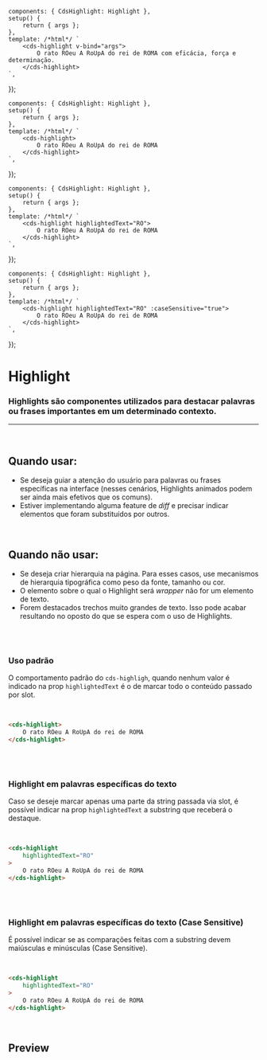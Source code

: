 
<Meta of={HighlightStories} />

	components: { CdsHighlight: Highlight },
	setup() {
		return { args };
	},
	template: /*html*/ `
		<cds-highlight v-bind="args">
			O rato ROeu A RoUpA do rei de ROMA com eficácia, força e determinação.
		</cds-highlight>
	`,
});

	components: { CdsHighlight: Highlight },
	setup() {
		return { args };
	},
	template: /*html*/ `
		<cds-highlight>
			O rato ROeu A RoUpA do rei de ROMA
		</cds-highlight>
	`,
});

	components: { CdsHighlight: Highlight },
	setup() {
		return { args };
	},
	template: /*html*/ `
		<cds-highlight highlightedText="RO">
			O rato ROeu A RoUpA do rei de ROMA
		</cds-highlight>
	`,
});

	components: { CdsHighlight: Highlight },
	setup() {
		return { args };
	},
	template: /*html*/ `
		<cds-highlight highlightedText="RO" :caseSensitive="true">
			O rato ROeu A RoUpA do rei de ROMA
		</cds-highlight>
	`,
});

# Highlight

### Highlights são componentes utilizados para destacar palavras ou frases importantes em um determinado contexto.

***

<br />

## Quando usar:

* Se deseja guiar a atenção do usuário para palavras ou frases específicas na interface (nesses cenários, Highlights animados podem ser ainda mais efetivos que os comuns).
* Estiver implementando alguma feature de *diff* e precisar indicar elementos que foram substituídos por outros.

<br />

## Quando não usar:

* Se deseja criar hierarquia na página. Para esses casos, use mecanismos de hierarquia tipográfica como peso da fonte, tamanho ou cor.
* O elemento sobre o qual o Highlight será *wrapper* não for um elemento de texto.
* Forem destacados trechos muito grandes de texto. Isso pode acabar resultando no oposto do que se espera com o uso de Highlights.

<br />

<br />

### **Uso padrão**

O comportamento padrão do `cds-highligh`, quando nenhum valor é indicado na prop `highlightedText` é o de
marcar todo o conteúdo passado por slot.

<br />

<Story of={HighlightStories.SlotDemoTemplate} />

```html
<cds-highlight>
	O rato ROeu A RoUpA do rei de ROMA
</cds-highlight>
```

<br />

<br />

### **Highlight em palavras específicas do texto**

Caso se deseje marcar apenas uma parte da string passada via slot, é possível indicar na prop
`highlightedText` a substring que receberá o destaque.

<br />

<Story of={HighlightStories.HighlightedTextTemplate_} />

```html
<cds-highlight
	highlightedText="RO"
>
	O rato ROeu A RoUpA do rei de ROMA
</cds-highlight>
```

<br />

<br />

### **Highlight em palavras específicas do texto (Case Sensitive)**

É possível indicar se as comparações feitas com a substring devem maiúsculas e minúsculas (Case Sensitive).

<br />

<Story of={HighlightStories.CaseSensitiveTemplate_} />

```html
<cds-highlight
	highlightedText="RO"
>
	O rato ROeu A RoUpA do rei de ROMA
</cds-highlight>
```

<br />

## Preview

<Canvas>
  <Story of={HighlightStories.Highlight} />
</Canvas>

<Controls />
